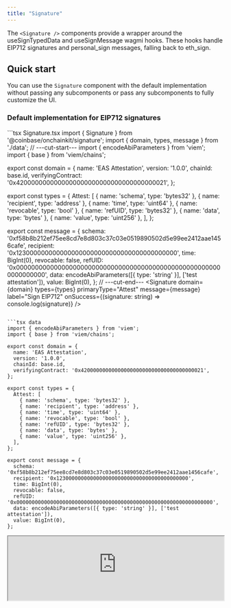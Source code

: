 ```yaml
---
title: "Signature"
---
```


The `<Signature />` components provide a wrapper around the useSignTypedData and useSignMessage wagmi hooks.
These hooks handle EIP712 signatures and personal_sign messages, falling back to eth_sign.


## Quick start

You can use the `Signature` component with the default implementation without passing any subcomponents or pass any subcomponents to fully customize the UI.

### Default implementation for EIP712 signatures

<CodeGroup>
```tsx Signature.tsx
import { Signature } from '@coinbase/onchainkit/signature';
import { domain, types, message } from './data';
// ---cut-start---
import { encodeAbiParameters } from 'viem';
import { base } from 'viem/chains';

export const domain = {
  name: 'EAS Attestation',
  version: '1.0.0',
  chainId: base.id,
  verifyingContract: '0x4200000000000000000000000000000000000021',
};

export const types = {
  Attest: [
    { name: 'schema', type: 'bytes32' },
    { name: 'recipient', type: 'address' },
    { name: 'time', type: 'uint64' },
    { name: 'revocable', type: 'bool' },
    { name: 'refUID', type: 'bytes32' },
    { name: 'data', type: 'bytes' },
    { name: 'value', type: 'uint256' },
  ],
};

export const message = {
  schema: '0xf58b8b212ef75ee8cd7e8d803c37c03e0519890502d5e99ee2412aae1456cafe',
  recipient: '0x1230000000000000000000000000000000000000000',
  time: BigInt(0),
  revocable: false,
  refUID: '0x0000000000000000000000000000000000000000000000000000000000000000',
  data: encodeAbiParameters([{ type: 'string' }], ['test attestation']),
  value: BigInt(0),
};
// ---cut-end---
<Signature
  domain={domain}
  types={types}
  primaryType="Attest"
  message={message}
  label="Sign EIP712"
  onSuccess={(signature: string) => console.log(signature)}
/>
```

```tsx data
import { encodeAbiParameters } from 'viem';
import { base } from 'viem/chains';

export const domain = {
  name: 'EAS Attestation',
  version: '1.0.0',
  chainId: base.id,
  verifyingContract: '0x4200000000000000000000000000000000000021',
};

export const types = {
  Attest: [
    { name: 'schema', type: 'bytes32' },
    { name: 'recipient', type: 'address' },
    { name: 'time', type: 'uint64' },
    { name: 'revocable', type: 'bool' },
    { name: 'refUID', type: 'bytes32' },
    { name: 'data', type: 'bytes' },
    { name: 'value', type: 'uint256' },
  ],
};

export const message = {
  schema: '0xf58b8b212ef75ee8cd7e8d803c37c03e0519890502d5e99ee2412aae1456cafe',
  recipient: '0x1230000000000000000000000000000000000000000',
  time: BigInt(0),
  revocable: false,
  refUID: '0x0000000000000000000000000000000000000000000000000000000000000000',
  data: encodeAbiParameters([{ type: 'string' }], ['test attestation']),
  value: BigInt(0),
};
```
</CodeGroup>

<iframe
  src="https://684b5e62b1ff46bc5bf83966-aijszlfakk.chromatic.com/iframe.html?args=&id=onchainkit-signature--second-signature&viewMode=story&dark=true&hero=true"
  width="100%"
  height="auto"
/>
{/* <EIP712Signature /> */}


### Default implementation for personal_sign messages

```tsx Signature.tsx
import { Signature } from '@coinbase/onchainkit/signature';

<Signature
  message="Hello, OnchainKit!"
  label="Personal_Sign me"
  onSuccess={(signature: string) => console.log(signature)}
/>
```

<iframe
  src="https://684b5e62b1ff46bc5bf83966-aijszlfakk.chromatic.com/iframe.html?args=&id=onchainkit-signature--personal-sign&viewMode=story&dark=true&hero=true"
  width="100%"
  height="auto"
/>
{/* <PersonalSignSignature /> */}

## Components

The Signature components provide a complete signature flow:

### Core Component

- `<Signature />` - Main container that manages the signature lifecycle

### `<Signature />` subcomponents

- `<SignatureButton />` - Handles signature initiation with customizable labels
- `<SignatureStatus />` - Displays current signature status and actions
- `<SignatureToast />` - Shows toast notifications for signature events

### `<SignatureStatus />` and `<SignatureToast />` subcomponents

- `<SignatureLabel />` - Displays status text ("Success", "Confirm in wallet", etc.)
- `<SignatureIcon />` - Shows status icons (pending, success, error)

## Component API

### Signature

Main wrapper component that manages the signature flow.

```tsx
<Signature
  // Required for EIP-712 typed data
  domain={domain}
  types={types}
  message={message}
  primaryType="Test"

  // OR for personal_sign
  message="Hello World"

  // Optional props
  label="Sign"
  onSuccess={(signature: string) => {}}
  onError={(error: APIError) => {}}
  onStatus={(status: LifecycleStatus) => {}}
  resetAfter={5000} // ms to reset after success
  className="custom-class"
  disabled={false}
/>
```

### SignatureButton

Button component that triggers the signature request.

```tsx
<SignatureButton
  label="Sign Message" // Default: "Sign"
  connectLabel="Connect Wallet" // Default: "Connect Wallet"
  errorLabel="Try Again" // Default: "Try again"
  successLabel="Signed!" // Default: "Signed"
  pendingLabel="Signing..." // Default: "Signing..."
  disabled={false}
  className="custom-class"
/>
```

### SignatureStatus

Container for signature status information.

```tsx
<SignatureStatus className="custom-class">
  <SignatureLabel />
  {/* Custom status content */}
</SignatureStatus>
```

### SignatureToast

Toast notification for signature events.

```tsx
<SignatureToast
  durationMs={5000} // Default: 5000
  position="bottom-center" // Default: "bottom-center"
  className="custom-class"
>
  <SignatureIcon />
  <SignatureLabel />
  {/* Custom toast content */}
</SignatureToast>
```

## Lifecycle States

The signature flow has the following states:

- `init` - Initial state
- `pending` - Waiting for wallet signature
- `success` - Signature completed successfully
- `error` - Error occurred during signing
- `reset` - Component reset to initial state

Access the current state through the `onStatus` callback:

```tsx
<Signature
  onStatus={(status: LifecycleStatus) => {
    switch (status.statusName) {
      case 'success':
        console.log('Signature:', status.statusData.signature);
        break;
      case 'error':
        console.log('Error:', status.statusData.message);
        break;
    }
  }}
/>
```

## Error Handling

Errors are handled automatically and displayed in the UI. Common errors include:

- User rejected request
- Invalid message format
- Wallet connection issues

Custom error handling:

```tsx
<Signature
  onError={(error: APIError) => {
    console.error('Error code:', error.code);
    console.error('Error message:', error.message);
  }}
/>
```

## Message Types

The `<Signature />` component supports two types of messages:

### EIP-712 Typed Data

```tsx
<Signature
  domain={{
    name: 'Example App',
    version: '1.0.0',
    chainId: 1,
    verifyingContract: '0x...'
  }}
  types={{
    Person: [
      { name: 'name', type: 'string' },
      { name: 'wallet', type: 'address' }
    ]
  }}
  message={{
    name: 'Bob',
    wallet: '0x...'
  }}
  primaryType="Person"
/>
```

### Personal Sign (personal_sign)

```tsx
<Signature
  message="Welcome to Example App! Click to sign in."
/>
```

## Props

[`SignatureProps`](#signatureprops)

```ts
type SignatureProps = {
  /** Chain ID for the signature */
  chainId?: number;
  /** Optional className override for top div element */
  className?: string;
  /** Callback when signature is successful */
  onSuccess?: (signature: string) => void;
  /** Callback for lifecycle status changes */
  onStatus?: (status: LifecycleStatus) => void;
  /** Callback for errors */
  onError?: (error: APIError) => void;
  /** Time in milliseconds to reset component state after completion */
  resetAfter?: number;
} & (
  // EIP712 typed data signature
  | {
      message: SignTypedDataParameters['message'];
      domain?: SignTypedDataParameters['domain'];
      types: SignTypedDataParameters['types'];
      primaryType: SignTypedDataParameters['primaryType'];
    }
  // Simple message signature
  | {
      message: SignMessageParameters['message'];
      domain?: never;
      types?: never;
      primaryType?: never;
    }
) & (
  // With custom children components
  | {
      children: React.ReactNode;
      label?: never;
      disabled?: never;
    }
  // Default implementation with label
  | {
      children?: never;
      label?: React.ReactNode;
      disabled?: boolean;
    }
);
```

[`LifecycleStatus`](#lifecyclestatus)

```ts
type LifecycleStatus =
  | {
      statusName: 'init';
      statusData: null;
    }
  | {
      statusName: 'error';
      statusData: APIError;
    }
  | {
      statusName: 'pending';
      statusData: {
        type: MessageType;
      };
    }
  | {
      statusName: 'success';
      statusData: {
        signature: `0x${string}`;
        type: MessageType;
      };
    };
```

## SignatureButton Component

The `<SignatureButton />` component provides a customizable button for triggering signature operations. It automatically handles different states and provides a render prop for complete customization:

```tsx
import { SignatureButton } from '@coinbase/onchainkit/signature';

// Custom button using render prop
<SignatureButton
  render={({ label, onClick, context }) => (
    <button 
      onClick={onClick}
      className="my-custom-signature-button"
    >
      {label}
    </button>
  )}
/>
```

### SignatureButtonProps

```ts
type SignatureButtonProps = {
  className?: string; // CSS class to apply to the button
  disabled?: boolean; // Whether the button is disabled
  label?: ReactNode; // Text displayed on the button in pending state
  errorLabel?: ReactNode; // Text displayed when signature fails
  successLabel?: ReactNode; // Text displayed after successful signature
  pendingLabel?: ReactNode; // Text displayed while waiting for signature
  disconnectedLabel?: ReactNode; // Text displayed when wallet is disconnected
  render?: ({
    label,
    onClick,
    context,
  }: {
    label: ReactNode;
    onClick: () => void;
    context: SignatureContextType;
  }) => ReactNode; // Custom render function for complete control of button rendering
};
```

## Related Components

- [`<Wallet />`](/onchainkit/wallet/wallet) - Handles the wallet connection
- [`<Transaction />`](/onchainkit/transaction/transaction) - Handles transaction signing

